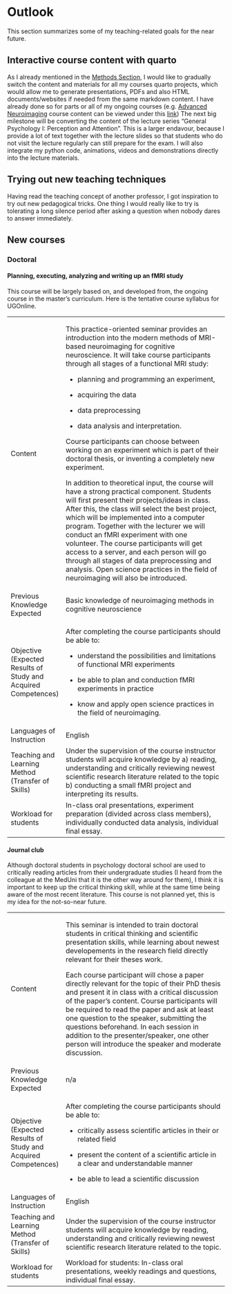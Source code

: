 # Outlook

This section summarizes some of my teaching-related goals for the near future.

## Interactive course content with quarto

As I already mentioned in the [Methods Section](methodology.qmd#sec-multimedia), I would like to gradually switch the content and materials for all my courses quarto projects, which would allow me to generate presentations, PDFs and also HTML documents/websites if needed from the same markdown content. I have already done so for parts or all of my ongoing courses (e.g. [Advanced Neuroimaging](https://natalia-zaretskaya.github.io/advanced-neuroimaging/) course content can be viewed under this [link](https://natalia-zaretskaya.github.io/advanced-neuroimaging/)) The next big milestone will be converting the content of the lecture series "General Psychology I: Perception and Attention". This is a larger endavour, because I provide a lot of text together with the lecture slides so that students who do not visit the lecture regularly can still prepare for the exam. I will also integrate my python code, animations, videos and demonstrations directly into the lecture materials.

## Trying out new teaching techniques

Having read the teaching concept of another professor, I got inspiration to try out new pedagogical tricks. One thing I would really like to try is tolerating a long silence period after asking a question when nobody dares to answer immediately.

## New courses

### Doctoral

#### Planning, executing, analyzing and writing up an fMRI study

This course will be largely based on, and developed from, the ongoing course in the master's curriculum. Here is the tentative course syllabus for UGOnline.

+----------------------------------------------------------------+-----------------------------------------------------------------------------------------------------------------------------------------------------------------------------------------------------------------------------------------------------------------------------------------------------------------------------------------------------------------------------------------------------------------------------------------------------------------------------------------------------------------------------------------------------------+
| Content                                                        | This practice-oriented seminar provides an introduction into the modern methods of MRI-based neuroimaging for cognitive neuroscience. It will take course participants through all stages of a functional MRI study:                                                                                                                                                                                                                                                                                                                                      |
|                                                                |                                                                                                                                                                                                                                                                                                                                                                                                                                                                                                                                                           |
|                                                                | -   planning and programming an experiment,                                                                                                                                                                                                                                                                                                                                                                                                                                                                                                               |
|                                                                |                                                                                                                                                                                                                                                                                                                                                                                                                                                                                                                                                           |
|                                                                | -   acquiring the data                                                                                                                                                                                                                                                                                                                                                                                                                                                                                                                                    |
|                                                                |                                                                                                                                                                                                                                                                                                                                                                                                                                                                                                                                                           |
|                                                                | -   data preprocessing                                                                                                                                                                                                                                                                                                                                                                                                                                                                                                                                    |
|                                                                |                                                                                                                                                                                                                                                                                                                                                                                                                                                                                                                                                           |
|                                                                | -   data analysis and interpretation.                                                                                                                                                                                                                                                                                                                                                                                                                                                                                                                     |
|                                                                |                                                                                                                                                                                                                                                                                                                                                                                                                                                                                                                                                           |
|                                                                | Course participants can choose between working on an experiment which is part of their doctoral thesis, or inventing a completely new experiment.                                                                                                                                                                                                                                                                                                                                                                                                         |
|                                                                |                                                                                                                                                                                                                                                                                                                                                                                                                                                                                                                                                           |
|                                                                | In addition to theoretical input, the course will have a strong practical component. Students will first present their projects/ideas in class. After this, the class will select the best project, which will be implemented into a computer program. Together with the lecturer we will conduct an fMRI experiment with one volunteer. The course participants will get access to a server, and each person will go through all stages of data preprocessing and analysis. Open science practices in the field of neuroimaging will also be introduced. |
+----------------------------------------------------------------+-----------------------------------------------------------------------------------------------------------------------------------------------------------------------------------------------------------------------------------------------------------------------------------------------------------------------------------------------------------------------------------------------------------------------------------------------------------------------------------------------------------------------------------------------------------+
| Previous Knowledge Expected                                    | Basic knowledge of neuroimaging methods in cognitive neuroscience                                                                                                                                                                                                                                                                                                                                                                                                                                                                                         |
+----------------------------------------------------------------+-----------------------------------------------------------------------------------------------------------------------------------------------------------------------------------------------------------------------------------------------------------------------------------------------------------------------------------------------------------------------------------------------------------------------------------------------------------------------------------------------------------------------------------------------------------+
| Objective (Expected Results of Study and Acquired Competences) | After completing the course participants should be able to:                                                                                                                                                                                                                                                                                                                                                                                                                                                                                               |
|                                                                |                                                                                                                                                                                                                                                                                                                                                                                                                                                                                                                                                           |
|                                                                | -   understand the possibilities and limitations of functional MRI experiments                                                                                                                                                                                                                                                                                                                                                                                                                                                                            |
|                                                                |                                                                                                                                                                                                                                                                                                                                                                                                                                                                                                                                                           |
|                                                                | -   be able to plan and conduction fMRI experiments in practice                                                                                                                                                                                                                                                                                                                                                                                                                                                                                           |
|                                                                |                                                                                                                                                                                                                                                                                                                                                                                                                                                                                                                                                           |
|                                                                | -   know and apply open science practices in the field of neuroimaging.                                                                                                                                                                                                                                                                                                                                                                                                                                                                                   |
+----------------------------------------------------------------+-----------------------------------------------------------------------------------------------------------------------------------------------------------------------------------------------------------------------------------------------------------------------------------------------------------------------------------------------------------------------------------------------------------------------------------------------------------------------------------------------------------------------------------------------------------+
| Languages of Instruction                                       | English                                                                                                                                                                                                                                                                                                                                                                                                                                                                                                                                                   |
+----------------------------------------------------------------+-----------------------------------------------------------------------------------------------------------------------------------------------------------------------------------------------------------------------------------------------------------------------------------------------------------------------------------------------------------------------------------------------------------------------------------------------------------------------------------------------------------------------------------------------------------+
| Teaching and Learning Method (Transfer of Skills)              | Under the supervision of the course instructor students will acquire knowledge by a) reading, understanding and critically reviewing newest scientific research literature related to the topic b) conducting a small fMRI project and interpreting its results.                                                                                                                                                                                                                                                                                          |
+----------------------------------------------------------------+-----------------------------------------------------------------------------------------------------------------------------------------------------------------------------------------------------------------------------------------------------------------------------------------------------------------------------------------------------------------------------------------------------------------------------------------------------------------------------------------------------------------------------------------------------------+
| Workload for students                                          | In-class oral presentations, experiment preparation (divided across class members), individually conducted data analysis, individual final essay.                                                                                                                                                                                                                                                                                                                                                                                                         |
+----------------------------------------------------------------+-----------------------------------------------------------------------------------------------------------------------------------------------------------------------------------------------------------------------------------------------------------------------------------------------------------------------------------------------------------------------------------------------------------------------------------------------------------------------------------------------------------------------------------------------------------+

#### Journal club

Although doctoral students in psychology doctoral school are used to critically reading articles from their undergraduate studies (I heard from the colleague at the MedUni that it is the other way around for them), I think it is important to keep up the critical thinking skill, while at the same time being aware of the most recent literature. This course is not planned yet, this is my idea for the not-so-near future.

+----------------------------------------------------------------+------------------------------------------------------------------------------------------------------------------------------------------------------------------------------------------------------------------------------------------------------------------------------------------------------------------------------------------------------------------------------------------------------------------------------------------------+
| Content                                                        | This seminar is intended to train doctoral students in critical thinking and scientific presentation skills, while learning about newest developements in the research field directly relevant for their theses work.                                                                                                                                                                                                                          |
|                                                                |                                                                                                                                                                                                                                                                                                                                                                                                                                                |
|                                                                | Each course participant will chose a paper directly relevant for the topic of their PhD thesis and present it in class with a critical discussion of the paper's content. Course participants will be required to read the paper and ask at least one question to the speaker, submitting the questions beforehand. In each session in addition to the presenter/speaker, one other person will introduce the speaker and moderate discussion. |
+----------------------------------------------------------------+------------------------------------------------------------------------------------------------------------------------------------------------------------------------------------------------------------------------------------------------------------------------------------------------------------------------------------------------------------------------------------------------------------------------------------------------+
| Previous Knowledge Expected                                    | n/a                                                                                                                                                                                                                                                                                                                                                                                                                                            |
+----------------------------------------------------------------+------------------------------------------------------------------------------------------------------------------------------------------------------------------------------------------------------------------------------------------------------------------------------------------------------------------------------------------------------------------------------------------------------------------------------------------------+
| Objective (Expected Results of Study and Acquired Competences) | After completing the course participants should be able to:                                                                                                                                                                                                                                                                                                                                                                                    |
|                                                                |                                                                                                                                                                                                                                                                                                                                                                                                                                                |
|                                                                | -   critically assess scientific articles in their or related field                                                                                                                                                                                                                                                                                                                                                                            |
|                                                                |                                                                                                                                                                                                                                                                                                                                                                                                                                                |
|                                                                | -   present the content of a scientific article in a clear and understandable manner                                                                                                                                                                                                                                                                                                                                                           |
|                                                                |                                                                                                                                                                                                                                                                                                                                                                                                                                                |
|                                                                | -   be able to lead a scientific discussion                                                                                                                                                                                                                                                                                                                                                                                                    |
+----------------------------------------------------------------+------------------------------------------------------------------------------------------------------------------------------------------------------------------------------------------------------------------------------------------------------------------------------------------------------------------------------------------------------------------------------------------------------------------------------------------------+
| Languages of Instruction                                       | English                                                                                                                                                                                                                                                                                                                                                                                                                                        |
+----------------------------------------------------------------+------------------------------------------------------------------------------------------------------------------------------------------------------------------------------------------------------------------------------------------------------------------------------------------------------------------------------------------------------------------------------------------------------------------------------------------------+
| Teaching and Learning Method (Transfer of Skills)              | Under the supervision of the course instructor students will acquire knowledge by reading, understanding and critically reviewing newest scientific research literature related to the topic.                                                                                                                                                                                                                                                  |
+----------------------------------------------------------------+------------------------------------------------------------------------------------------------------------------------------------------------------------------------------------------------------------------------------------------------------------------------------------------------------------------------------------------------------------------------------------------------------------------------------------------------+
| Workload for students                                          | Workload for students: In-class oral presentations, weekly readings and questions, individual final essay.                                                                                                                                                                                                                                                                                                                                     |
+----------------------------------------------------------------+------------------------------------------------------------------------------------------------------------------------------------------------------------------------------------------------------------------------------------------------------------------------------------------------------------------------------------------------------------------------------------------------------------------------------------------------+
